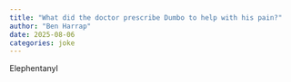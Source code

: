 ```yaml
---
title: "What did the doctor prescribe Dumbo to help with his pain?"
author: "Ben Harrap"
date: 2025-08-06
categories: joke
---
```


Elephentanyl